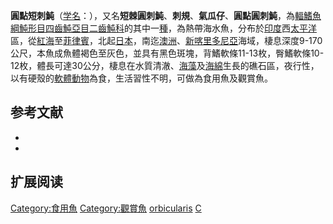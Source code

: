 {{Speciesbox
| name = 圓點圓刺魨
| image = Cyclichthys orbicularis.jpg
| image_width = 250px
| status = NE
| status_system = IUCN3.1
| genus = Cyclichthys
| species = orbicularis
| authority = [[Bloch|Bloch]], 1785
| synonyms = *''Atinga orbicularis coeruleus, Le Danois, 1959''
*''Diodon orbicularis, Bloch, 1785''
*''Chilomycterus orbicularis, Bloch, 1785''
*''Diodon caeruleus, Quoy & Gaimard, 1824''
}}
'''圓點短刺魨'''（[[学名|学名]]：{{lang|la|'''''Cyclichthys orbicularis'''''}}），又名'''短棘圓刺魨'''、'''刺規'''、'''氣瓜仔'''、'''圓點圓刺魨'''，為[[輻鰭魚綱|輻鰭魚綱]][[魨形目|魨形目]][[四齒魨亞目|四齒魨亞目]][[二齒魨科|二齒魨科]]的其中一[[種|種]]，為熱帶海水魚，分布於[[印度|印度]]西[[太平洋|太平洋]]區，從[[紅海|紅海]]至[[菲律賓|菲律賓]]，北起[[日本|日本]]，南迄[[澳洲|澳洲]]、[[新喀里多尼亞|新喀里多尼亞]]海域，棲息深度9-170公尺，本魚成魚體褐色至灰色，並具有黑色斑塊，背鰭軟條11-13枚，臀鰭軟條10-12枚，體長可達30公分，棲息在水質清澈、[[海藻|海藻]]及[[海綿|海綿]]生長的礁石區，夜行性，以有硬殼的[[軟體動物|軟體動物]]為食，生活習性不明，可做為食用魚及觀賞魚。

== 参考文献 ==
*{{FishBase_species|genus=Cyclichthys|species=orbicularis|year=2014|month=3}}
* {{TaiBNET| zh=圓點短刺魨 | id=382977 | binomial=Cyclichthys orbicularis | authority=Bloch, 1785 | var= | accessdate=2013-01-24}}

== 扩展阅读 ==
{{refbegin}}
{{wikispecies-inline|Cyclichthys orbicularis|圓點圓刺魨}}
{{refend}}
{{Taxonbar|from=Q2175396}}

[[Category:食用魚|Category:食用魚]]
[[Category:觀賞魚|Category:觀賞魚]]
[[Category:圓刺魨屬|orbicularis]]
[[Category:1785年描述的鱼类|C]]

{{魚類小作品}}